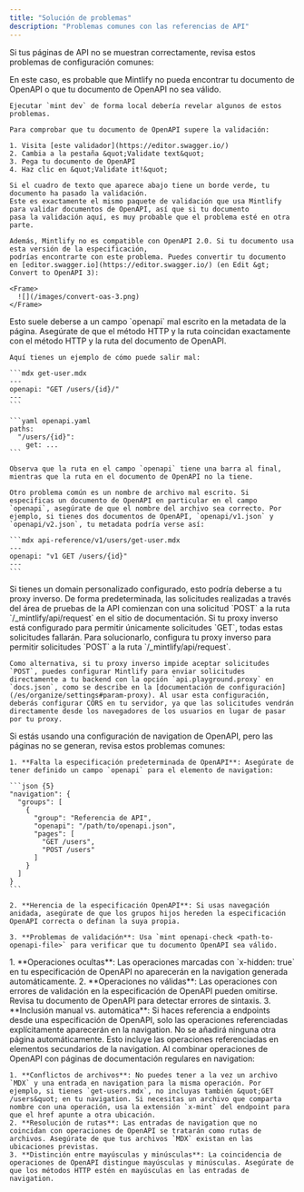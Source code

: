 ```yaml
---
title: "Solución de problemas"
description: "Problemas comunes con las referencias de API"
---
```


Si tus páginas de API no se muestran correctamente, revisa estos problemas de configuración comunes:

<AccordionGroup>
  <Accordion title="Todas mis páginas de OpenAPI están completamente en blanco">
    En este caso, es probable que Mintlify no pueda encontrar tu documento de OpenAPI
    o que tu documento de OpenAPI no sea válido.

    Ejecutar `mint dev` de forma local debería revelar algunos de estos problemas.

    Para comprobar que tu documento de OpenAPI supere la validación:

    1. Visita [este validador](https://editor.swagger.io/)
    2. Cambia a la pestaña &quot;Validate text&quot;
    3. Pega tu documento de OpenAPI
    4. Haz clic en &quot;Validate it!&quot;

    Si el cuadro de texto que aparece abajo tiene un borde verde, tu documento ha pasado la validación.
    Este es exactamente el mismo paquete de validación que usa Mintlify para validar documentos de OpenAPI, así que si tu documento
    pasa la validación aquí, es muy probable que el problema esté en otra parte.

    Además, Mintlify no es compatible con OpenAPI 2.0. Si tu documento usa esta versión de la especificación,
    podrías encontrarte con este problema. Puedes convertir tu documento en [editor.swagger.io](https://editor.swagger.io/) (en Edit &gt; Convert to OpenAPI 3):

    <Frame>
      ![](/images/convert-oas-3.png)
    </Frame>
  </Accordion>

  <Accordion title="Una de mis páginas de OpenAPI aparece completamente en blanco">
    Esto suele deberse a un campo `openapi` mal escrito en la metadata de la página. Asegúrate de que el método HTTP y la ruta coincidan exactamente con el método HTTP y la ruta del documento de OpenAPI.

    Aquí tienes un ejemplo de cómo puede salir mal:

    ```mdx get-user.mdx
    ---
    openapi: "GET /users/{id}/"
    ---
    ```

    ```yaml openapi.yaml
    paths:
      "/users/{id}":
        get: ...
    ```

    Observa que la ruta en el campo `openapi` tiene una barra al final, mientras que la ruta en el documento de OpenAPI no la tiene.

    Otro problema común es un nombre de archivo mal escrito. Si especificas un documento de OpenAPI en particular en el campo `openapi`, asegúrate de que el nombre del archivo sea correcto. Por ejemplo, si tienes dos documentos de OpenAPI, `openapi/v1.json` y `openapi/v2.json`, tu metadata podría verse así:

    ```mdx api-reference/v1/users/get-user.mdx
    ---
    openapi: "v1 GET /users/{id}"
    ---
    ```
  </Accordion>

  <Accordion title="Las solicitudes desde el área de pruebas de la API no funcionan">
    Si tienes un domain personalizado configurado, esto podría deberse a tu proxy inverso. De forma predeterminada, las solicitudes realizadas a través del área de pruebas de la API comienzan con una solicitud `POST` a la ruta `/_mintlify/api/request` en el sitio de documentación. Si tu proxy inverso está configurado para permitir únicamente solicitudes `GET`, todas estas solicitudes fallarán. Para solucionarlo, configura tu proxy inverso para permitir solicitudes `POST` a la ruta `/_mintlify/api/request`.

    Como alternativa, si tu proxy inverso impide aceptar solicitudes `POST`, puedes configurar Mintlify para enviar solicitudes directamente a tu backend con la opción `api.playground.proxy` en `docs.json`, como se describe en la [documentación de configuración](/es/organize/settings#param-proxy). Al usar esta configuración, deberás configurar CORS en tu servidor, ya que las solicitudes vendrán directamente desde los navegadores de los usuarios en lugar de pasar por tu proxy.
  </Accordion>

  <Accordion title="Las entradas de navigation de OpenAPI no están generando páginas">
    Si estás usando una configuración de navigation de OpenAPI, pero las páginas no se generan, revisa estos problemas comunes:

    1. **Falta la especificación predeterminada de OpenAPI**: Asegúrate de tener definido un campo `openapi` para el elemento de navigation:

    ```json {5}
    "navigation": {
      "groups": [
        {
          "group": "Referencia de API",
          "openapi": "/path/to/openapi.json",
          "pages": [
            "GET /users",
            "POST /users"
          ]
        }
      ]
    }
    ```

    2. **Herencia de la especificación OpenAPI**: Si usas navegación anidada, asegúrate de que los grupos hijos hereden la especificación OpenAPI correcta o definan la suya propia.

    3. **Problemas de validación**: Usa `mint openapi-check <path-to-openapi-file>` para verificar que tu documento OpenAPI sea válido.
  </Accordion>

  <Accordion title="Algunas operaciones de OpenAPI aparecen en navigation, pero otras no">
    1. **Operaciones ocultas**: Las operaciones marcadas con `x-hidden: true` en tu especificación de OpenAPI no aparecerán en la navigation generada automáticamente.
    2. **Operaciones no válidas**: Las operaciones con errores de validación en la especificación de OpenAPI pueden omitirse. Revisa tu documento de OpenAPI para detectar errores de sintaxis.
    3. **Inclusión manual vs. automática**: Si haces referencia a endpoints desde una especificación de OpenAPI, solo las operaciones referenciadas explícitamente aparecerán en la navigation. No se añadirá ninguna otra página automáticamente. Esto incluye las operaciones referenciadas en elementos secundarios de la navigation.
  </Accordion>

  <Accordion title="La navigation mixta (páginas de OpenAPI y MDX) no funciona correctamente">
    Al combinar operaciones de OpenAPI con páginas de documentación regulares en navigation:

    1. **Conflictos de archivos**: No puedes tener a la vez un archivo `MDX` y una entrada en navigation para la misma operación. Por ejemplo, si tienes `get-users.mdx`, no incluyas también &quot;GET /users&quot; en tu navigation. Si necesitas un archivo que comparta nombre con una operación, usa la extensión `x-mint` del endpoint para que el href apunte a otra ubicación.
    2. **Resolución de rutas**: Las entradas de navigation que no coincidan con operaciones de OpenAPI se tratarán como rutas de archivos. Asegúrate de que tus archivos `MDX` existan en las ubicaciones previstas.
    3. **Distinción entre mayúsculas y minúsculas**: La coincidencia de operaciones de OpenAPI distingue mayúsculas y minúsculas. Asegúrate de que los métodos HTTP estén en mayúsculas en las entradas de navigation.
  </Accordion>
</AccordionGroup>